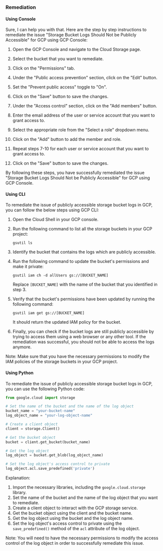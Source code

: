 ### Remediation

#### Using Console

Sure, I can help you with that. Here are the step by step instructions to remediate the issue "Storage Bucket Logs Should Not be Publicly Accessible" for GCP using GCP Console:

1. Open the GCP Console and navigate to the Cloud Storage page.

2. Select the bucket that you want to remediate.

3. Click on the "Permissions" tab.

4. Under the "Public access prevention" section, click on the "Edit" button.

5. Set the "Prevent public access" toggle to "On".

6. Click on the "Save" button to save the changes.

7. Under the "Access control" section, click on the "Add members" button.

8. Enter the email address of the user or service account that you want to grant access to.

9. Select the appropriate role from the "Select a role" dropdown menu.

10. Click on the "Add" button to add the member and role.

11. Repeat steps 7-10 for each user or service account that you want to grant access to.

12. Click on the "Save" button to save the changes.

By following these steps, you have successfully remediated the issue "Storage Bucket Logs Should Not be Publicly Accessible" for GCP using GCP Console.

#### Using CLI

To remediate the issue of publicly accessible storage bucket logs in GCP, you can follow the below steps using GCP CLI:

1. Open the Cloud Shell in your GCP console.

2. Run the following command to list all the storage buckets in your GCP project:

   ```
   gsutil ls
   ```

3. Identify the bucket that contains the logs which are publicly accessible.

4. Run the following command to update the bucket's permissions and make it private:

   ```
   gsutil iam ch -d allUsers gs://[BUCKET_NAME]
   ```
   Replace `[BUCKET_NAME]` with the name of the bucket that you identified in step 3.

5. Verify that the bucket's permissions have been updated by running the following command:

   ```
   gsutil iam get gs://[BUCKET_NAME]
   ```
   It should return the updated IAM policy for the bucket.

6. Finally, you can check if the bucket logs are still publicly accessible by trying to access them using a web browser or any other tool. If the remediation was successful, you should not be able to access the logs anymore.

Note: Make sure that you have the necessary permissions to modify the IAM policies of the storage buckets in your GCP project.

#### Using Python

To remediate the issue of publicly accessible storage bucket logs in GCP, you can use the following Python code:

```python
from google.cloud import storage

# Set the name of the bucket and the name of the log object
bucket_name = "your-bucket-name"
log_object_name = "your-log-object-name"

# Create a client object
client = storage.Client()

# Get the bucket object
bucket = client.get_bucket(bucket_name)

# Get the log object
log_object = bucket.get_blob(log_object_name)

# Set the log object's access control to private
log_object.acl.save_predefined('private')
```

Explanation:

1. Import the necessary libraries, including the `google.cloud.storage` library.
2. Set the name of the bucket and the name of the log object that you want to remediate.
3. Create a client object to interact with the GCP storage service.
4. Get the bucket object using the client and the bucket name.
5. Get the log object using the bucket and the log object name.
6. Set the log object's access control to private using the `save_predefined()` method of the `acl` attribute of the log object.

Note: You will need to have the necessary permissions to modify the access control of the log object in order to successfully remediate this issue.

